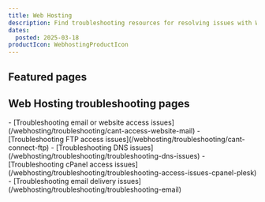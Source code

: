 ```yaml
---
title: Web Hosting
description: Find troubleshooting resources for resolving issues with Web Hosting.
dates:
  posted: 2025-03-18
productIcon: WebhostingProductIcon
---
```


<ProductHeader
  productName="Web Hosting Troubleshooting"
  productLogo="webHosting"
  description="Learn how to fix common issues with Web Hosting on Scaleway."
/>

## Featured pages

<Grid>
    <Card
      title="Troubleshooting email or website access issues"
      description="This page helps you troubleshoot email or website issues in Web Hosting."
      url="/webhosting/troubleshooting/cant-access-website-mail/"
      label="See more"
    />
    <Card
      title="Troubleshooting FTP access issues"
      description="This page helps you troubleshoot FTP access issues in Web Hosting."
      url="/webhosting/troubleshooting/cant-connect-ftp/"
      label="See more"
    />
    <Card
      title="Troubleshooting DNS issues"
      description="This page helps you troubleshoot DNS issues in Web Hosting."
      url="/webhosting/troubleshooting/troubleshooting-dns-issues/"
      label="See more"
    />
</Grid>
<Grid>
    <Card
      title="Troubleshooting cPanel access issues"
      description="This page helps you troubleshoot cPanel access issues in Web Hosting."
      url="/webhosting/troubleshooting/troubleshooting-access-issues-cpanel-plesk/"
      label="See more"
    />
    <Card
      title="Troubleshooting email delivery issues"
      description="This page helps you troubleshoot email delivery issues in Web Hosting."
      url="/webhosting/troubleshooting/troubleshooting-email/"
      label="See more"
    />
</Grid>


## Web Hosting troubleshooting pages

<LinksList>
  - [Troubleshooting email or website access issues](/webhosting/troubleshooting/cant-access-website-mail)
  - [Troubleshooting FTP access issues](/webhosting/troubleshooting/cant-connect-ftp)
  - [Troubleshooting DNS issues](/webhosting/troubleshooting/troubleshooting-dns-issues)
  - [Troubleshooting cPanel access issues](/webhosting/troubleshooting/troubleshooting-access-issues-cpanel-plesk)
  - [Troubleshooting email delivery issues](/webhosting/troubleshooting/troubleshooting-email)
</LinksList>
